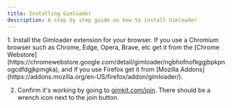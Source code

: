 ```yaml
---
title: Installing Gimloader
description: A step by step guide on how to install Gimloader
---
```



<Steps>
1. Install the Gimloader extension for your browser. If you use a Chromium browser such as Chrome, Edge, Opera, Brave, etc get it from the [Chrome Webstore](https://chromewebstore.google.com/detail/gimloader/ngbhofnofkggjbpkpnogcdfdgjkpmgka), and if you use Firefox get it from [Mozilla Addons](https://addons.mozilla.org/en-US/firefox/addon/gimloader/).

2. Confirm it's working by going to [gimkit.com/join](https://www.gimkit.com/join). There should be a wrench icon next to the join button.
</Steps>